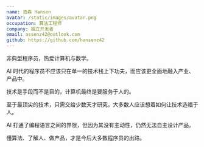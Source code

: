 ```yaml
---
name: 浩森 Hansen
avatar: /static/images/avatar.png
occupation: 算法工程师
company: 独立开发者
email: assenz42@outlook.com
github: https://github.com/hansenz42
---
```


非典型程序员，热爱计算机与数学。

AI 时代的程序员不应该只在单一的技术栈上下功夫，而应该更全面地融入产业、产品中。

技术是手段而不是目的，计算机最终是要服务于人的。

至于最顶尖的技术，只需交给少数天才研究，大多数人应该想着如何让技术造福于人。

AI 打通了编程语言之间的界限，但因为其没有主动性，仍然无法自主设计产品。

懂算法、了解人、做产品，才是今后大多数程序员的出路。
